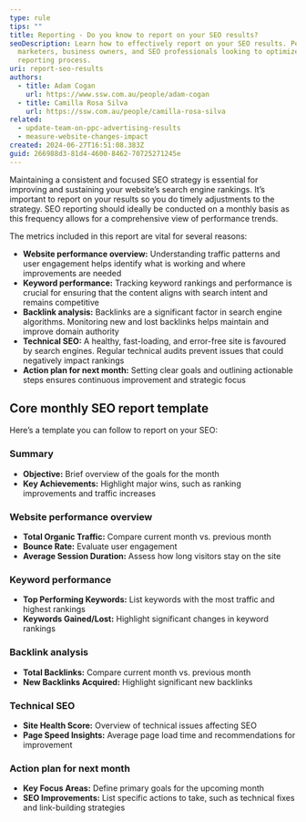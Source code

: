 ```yaml
---
type: rule
tips: ""
title: Reporting - Do you know to report on your SEO results?
seoDescription: Learn how to effectively report on your SEO results. Perfect for
  marketers, business owners, and SEO professionals looking to optimize their
  reporting process.
uri: report-seo-results
authors:
  - title: Adam Cogan
    url: https://www.ssw.com.au/people/adam-cogan
  - title: Camilla Rosa Silva
    url: https://ssw.com.au/people/camilla-rosa-silva
related:
  - update-team-on-ppc-advertising-results
  - measure-website-changes-impact
created: 2024-06-27T16:51:08.383Z
guid: 266988d3-81d4-4600-8462-70725271245e
---
```

Maintaining a consistent and focused SEO strategy is essential for improving and sustaining your website’s search engine rankings. It’s important to report on your results so you do timely adjustments to the strategy.
SEO reporting should ideally be conducted on a monthly basis as this frequency allows for a comprehensive view of performance trends.

The metrics included in this report are vital for several reasons:

* **Website performance overview:** Understanding traffic patterns and user engagement helps identify what is working and where improvements are needed
* **Keyword performance:** Tracking keyword rankings and performance is crucial for ensuring that the content aligns with search intent and remains competitive
* **Backlink analysis:** Backlinks are a significant factor in search engine algorithms. Monitoring new and lost backlinks helps maintain and improve domain authority
* **Technical SEO:** A healthy, fast-loading, and error-free site is favoured by search engines. Regular technical audits prevent issues that could negatively impact rankings
* **Action plan for next month:** Setting clear goals and outlining actionable steps ensures continuous improvement and strategic focus

## Core monthly SEO report template

Here’s a template you can follow to report on your SEO:

### Summary

* **Objective:** Brief overview of the goals for the month
* **Key Achievements:** Highlight major wins, such as ranking improvements and traffic increases

### Website performance overview

* **Total Organic Traffic:** Compare current month vs. previous month
* **Bounce Rate:** Evaluate user engagement
* **Average Session Duration:** Assess how long visitors stay on the site

### Keyword performance

* **Top Performing Keywords:** List keywords with the most traffic and highest rankings
* **Keywords Gained/Lost:** Highlight significant changes in keyword rankings

### Backlink analysis

* **Total Backlinks:** Compare current month vs. previous month
* **New Backlinks Acquired:** Highlight significant new backlinks

### Technical SEO

* **Site Health Score:** Overview of technical issues affecting SEO
* **Page Speed Insights:** Average page load time and recommendations for improvement

### Action plan for next month

* **Key Focus Areas:** Define primary goals for the upcoming month
* **SEO Improvements:** List specific actions to take, such as technical fixes and link-building strategies